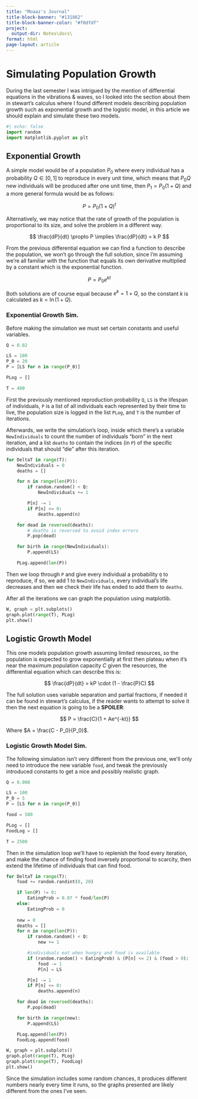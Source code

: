 ```yaml
---
title: "Moaaz's Journal" 
title-block-banner: "#131862"
title-block-banner-color: "#f0dfdf"
project:
  output-dir: Notes\docs\
format: html
page-layout: article
---
```


# Simulating Population Growth
During the last semester I was intrigued by the mention of differential equations in the vibrations & waves, so I looked into the section about them in stewart's calculus where I found different models describing population growth such as exponential growth and the logistic model, in this article we should explain and simulate these two models.

```python
#| echo: false
import random
import matplotlib.pyplot as plt
```

## Exponential Growth
A simple model would be of a population $P_0$ where every individual has a probability $Q \in [0,1]$ to reproduce in every unit time, which means that $P_0 Q$ new individuals will be produced after one unit time, then $P_1 = P_0 (1 + Q)$ and a more general formula would be as follows:

$$
P = P_0 (1 + Q)^t
$$


Alternatively, we may notice that the rate of growth of the population is proportional to its size, and solve the problem in a different way.

$$
\frac{dP}{dt} \propto P \implies \frac{dP}{dt} = k P
$$

From the previous differential equation we can find a function to describe the population, we won't go through the full solution, since I'm assuming we're all familiar with the function that equals its own derivative multiplied by a constant which is the exponential function.

$$
P = P_0 e^{kt}
$$

Both solutions are of course equal because $e^k = 1 + Q$, so the constant $k$ is calculated as $k = \ln(1+Q)$.

### Exponential Growth Sim.
Before making the simulation we must set certain constants and useful variables.
```python
Q = 0.02

LS = 100
P_0 = 20
P = [LS for n in range(P_0)]

PLog = []

T = 400
```

First the previously mentioned reproduction probability `Q`, `LS` is the lifespan of individuals, `P` is a list of all individuals each represented by their time to live, the population size is logged in the list `PLog`, and `T` is the number of iterations.

Afterwards, we write the simulation's loop, inside which there's a variable `NewIndividuals` to count the number of individuals "born" in the next iteration, and a list `deaths` to contain the indices (in `P`) of the specific individuals that should "die" after this iteration.

```python
for DeltaT in range(T):
    NewIndividuals = 0
    deaths = []

    for n in range(len(P)):
        if random.random() < Q:
            NewIndividuals += 1

        P[n] -= 1
        if P[n] <= 0:
            deaths.append(n)

    for dead in reversed(deaths):
        # deaths is reversed to avoid index errors
        P.pop(dead)

    for birth in range(NewIndividuals):
        P.append(LS)

    PLog.append(len(P))
```

Then we loop through `P` and give every individual a probability `Q` to reproduce, if so, we add 1 to `NewIndividuals`, every individual's life decreases and then we check their life has ended to add them to `deaths`.

After all the iterations we can graph the population using matplotlib.
```python
W, graph = plt.subplots()
graph.plot(range(T), PLog)
plt.show()
```

## Logistic Growth Model
This one models population growth assuming limited resources, so the population is expected to grow exponentially at first then plateau when it's near the maximum population capacity $C$ given the resources, the differential equation which can describe this is:

$$
\frac{dP}{dt} = kP \cdot (1 - \frac{P}C)
$$

The full solution uses variable separation and partial fractions, if needed it can be found in stewart's calculus, if the reader wants to attempt to solve it then the next equation is going to be a **SPOILER**:

$$
P = \frac{C}{1 + Ae^{-kt}}
$$

Where $A = \frac{C - P_0}{P_0}$.

### Logistic Growth Model Sim.
The following simulation isn't very different from the previous one, we'll only need to introduce the new variable `food`, and tweak the previously introduced constants to get a nice and possibly realistic graph.

```python
Q = 0.008

LS = 100
P_0 = 5
P = [LS for n in range(P_0)]

food = 500

PLog = []
FoodLog = []

T = 2500
```

Then in the simulation loop we'll have to replenish the food every iteration, and make the chance of finding food inversely proportional to scarcity, then extend the lifetime of individuals that can find food.

```python
for DeltaT in range(T):
    food += random.randint(0, 20)

    if len(P) != 0:
        EatingProb = 0.07 * food/len(P)
    else:
        EatingProb = 0
    
    new = 0
    deaths = []
    for n in range(len(P)):
        if random.random() < Q:
            new += 1

        #individuals eat when hungry and food is available
        if (random.random() < EatingProb) & (P[n] <= 2) & (food > 0):
            food -= 1
            P[n] = LS

        P[n] -= 1
        if P[n] <= 0:
            deaths.append(n)

    for dead in reversed(deaths):
        P.pop(dead)

    for birth in range(new):
        P.append(LS)

    PLog.append(len(P))
    FoodLog.append(food)

W, graph = plt.subplots()
graph.plot(range(T), PLog)
graph.plot(range(T), FoodLog)
plt.show()
```

Since the simulation includes some random chances, it produces different numbers nearly every time it runs, so the graphs presented are likely different from the ones I've seen.